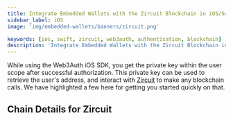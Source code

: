 ```yaml
---
title: Integrate Embedded Wallets with the Zircuit Blockchain in iOS/Swift Applications
sidebar_label: iOS
image: 'img/embedded-wallets/banners/zircuit.png'

keywords: [ios, swift, zircuit, web3auth, authentication, blockchain]
description: 'Integrate Embedded Wallets with the Zircuit Blockchain in iOS/Swift Applications | Embedded Wallets'
---
```



While using the Web3Auth iOS SDK, you get the private key within the user scope after successful authorization. This private key can be used to retrieve the user's address, and interact with [Zircuit](https://ethereum.org/) to make any blockchain calls. We have highlighted a few here for getting you started quickly on that.

## Chain Details for Zircuit

<ChainDetailsZircuit />

<EVMInteraction />
